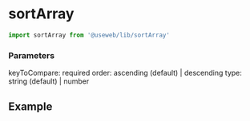 
<Meta title='Lib/utils/array/sortArray' />

# sortArray

```js
import sortArray from '@useweb/lib/sortArray'
```

### Parameters

keyToCompare: required
order: ascending (default) | descending
type: string (default) | number

## Example

<Canvas>
  <Story name='Example'>
    <Example />
  </Story>
</Canvas>
